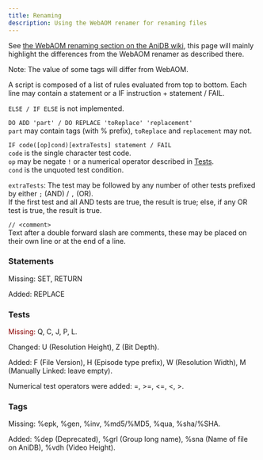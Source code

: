```yaml
---
title: Renaming
description: Using the WebAOM renamer for renaming files
---
```


See [the WebAOM renaming section on the AniDB wiki](https://wiki.anidb.net/WebAOM#Move/rename_system), this page will mainly highlight the differences from the WebAOM renamer as described there.

Note: The value of some tags will differ from WebAOM.

A script is composed of a list of rules evaluated from top to bottom. Each line may contain a statement or a IF instruction + statement / FAIL.

`ELSE / IF ELSE` is not implemented.

`DO ADD 'part' / DO REPLACE 'toReplace' 'replacement'`  
`part` may contain tags (with % prefix), `toReplace` and `replacement` may not.

`IF code([op]cond)[extraTests] statement / FAIL`  
`code` is the single character test code.  
`op` may be negate `!` or a numerical operator described in [Tests](#tests).  
`cond` is the unquoted test condition.

`extraTests`: The test may be followed by any number of other tests prefixed by either `;` (AND) / `,` (OR).  
If the first test and all AND tests are true, the result is true; else, if any OR test is true, the result is true.

`// <comment>`  
Text after a double forward slash are comments, these may be placed on their own line or at the end of a line.

### Statements

Missing: SET, RETURN

Added: REPLACE

### Tests

<span style="color:darkred">Missing:</span> Q, C, J, P, L.

Changed: U (Resolution Height), Z (Bit Depth).

Added: F (File Version), H (Episode type prefix), W (Resolution Width), M (Manually Linked: leave empty).

Numerical test operators were added: =, >=, \<=, \<, >.

### Tags

Missing: %epk, %gen, %inv, %md5/%MD5, %qua, %sha/%SHA.

Added: %dep (Deprecated), %grl (Group long name), %sna (Name of file on AniDB), %vdh (Video Height).
